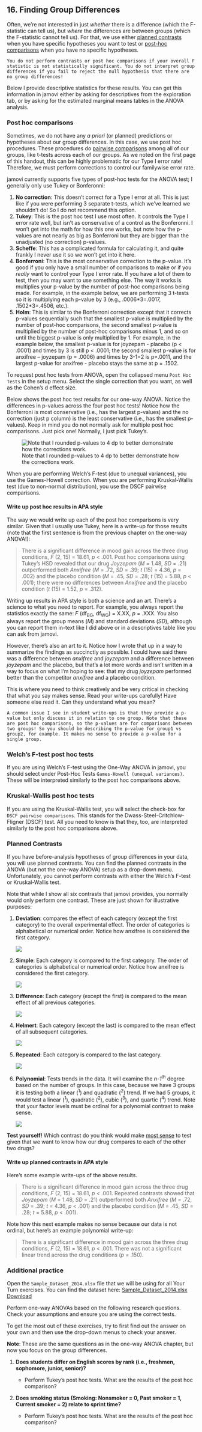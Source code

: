 ## 16. Finding Group Differences

Often, we're not interested in just *whether* there is a difference (which the F-statistic can tell us), but *where* the differences are between groups (which the F-statistic cannot tell us). For that, we use either [planned contrasts]{.underline} when you have specific hypotheses you want to test or [post-hoc comparisons]{.underline} when you have no specific hypotheses.

```block

You do not perform contrasts or post hoc comparisons if your overall F statistic is not statistically significant. You do not interpret group differences if you fail to reject the null hypothesis that there are no group differences!
```

Below I provide descriptive statistics for these results. You can get this information in jamovi either by asking for descriptives from the exploration tab, or by asking for the estimated marginal means tables in the ANOVA analysis.

### Post hoc comparisons

Sometimes, we do not have any *a priori* (or planned) predictions or hypotheses about our group differences. In this case, we use post hoc procedures. These procedures do [pairwise comparisons]{.underline} among all of our groups, like t-tests across each of our groups. As we noted on the first page of this handout, this can be highly problematic for our Type I error rate! Therefore, we must perform corrections to control our familywise error rate.

jamovi currently supports five types of post-hoc tests for the ANOVA test; I generally only use Tukey or Bonferonni:

1.  **No correction**: This doesn't correct for a Type I error at all. This is just like if you were performing 3 separate t-tests, which we've learned we shouldn't do! So I do not recommend this option.
2.  **Tukey**: This is the post hoc test I use most often. It controls the Type I error rate well, but isn't as conservative of a control as the Bonferonni. I won't get into the math for how this one works, but note how the p-values are not nearly as big as Bonferroni but they are bigger than the unadjusted (no correction) p-values.
3.  **Scheffe**: This has a complicated formula for calculating it, and quite frankly I never use it so we won't get into it here.
4.  **Bonferroni**: This is the most conservative correction to the p-value. It's good if you only have a small number of comparisons to make or if you *really* want to control your Type I error rate. If you have a lot of them to test, then you may want to use something else. The way it works is multiplies your p-value by the number of post-hoc comparisons being made. For example, in the example below, we are performing 3 t-tests so it is multiplying each p-value by 3 (e.g., .0006\*3=.0017, .1502\*3=.4506, etc.).
5.  **Holm**: This is similar to the Bonferroni correction except that it corrects p-values sequentially such that the smallest p-value is multiplied by the number of post-hoc comparisons, the second smallest p-value is multiplied by the number of post-hoc comparisons minus 1, and so on until the biggest p-value is only multiplied by 1. For example, in the example below, the smallest p-value is for joyzepam - placebo (p \< .0001) and times by 3 is still p \< .0001; the second smallest p-value is for anxifree -- joyzepam (p = .0006) and times by 3-1=2 is p=.0011, and the largest p-value for anxifree - placebo stays the same at p = .1502.

To request post hoc tests from ANOVA, open the collapsed menu `Post Hoc Tests` in the setup menu. Select the single correction that you want, as well as the Cohen's d effect size.

Below shows the post hoc test results for our one-way ANOVA. Notice the differences in p-values across the four post hoc tests! Notice how the Bonferroni is most conservative (i.e., has the largest p-values) and the no correction (just p column) is the least conservative (i.e., has the smallest p-values). Keep in mind you do not normally ask for multiple post hoc comparisons. Just pick one! Normally, I just pick Tukey's.

![Note that I rounded p-values to 4 dp to better demonstrate how the corrections work.](images/04_one-way-anova/posthoc.png)

When you are performing Welch's F-test (due to unequal variances), you use the Games-Howell correction. When you are performing Kruskal-Wallis test (due to non-normal distribution), you use the DSCF pairwise comparisons.

#### Write up post hoc results in APA style

The way we would write up each of the post hoc comparisons is very similar. Given that I usually use Tukey, here is a write-up for those results (note that the first sentence is from the previous chapter on the one-way ANOVA!):

> There is a significant difference in mood gain across the three drug conditions, *F* (2, 15) = 18.61, *p* \< .001. Post hoc comparisons using Tukey's HSD revealed that our drug *Joyzepam* (*M* = 1.48, *SD* = .21) outperformed both *Anxifree* (*M* = .72, *SD* = .39; *t* (15) = 4.36, *p* = .002) and the placebo condition (*M* = .45, *SD* = .28; *t* (15) = 5.88, *p* \< .001); there were no differences between *Anxifree* and the placebo condition (*t* (15) = 1.52, *p* = .312).

Writing up results in APA style is both a science and an art. There's a science to what you need to report. For example, you always report the statistics exactly the same: *F* (df~BG~, df~WG~) = X.XX, *p* = .XXX. You also always report the group means (*M*) and standard deviations (*SD*), although you can report them in-text like I did above or in a descriptives table like you can ask from jamovi.

However, there's also an art to it. Notice how I wrote that up in a way to summarize the findings as succinctly as possible. I could have said there was a difference between *anxifree* and *joyzepam* and a difference between *joyzepam* and the placebo, but that's a lot more words and isn't written in a way to focus on what I'm hoping to see: that my drug *joyzepam* performed better than the competitor *anxifree* and a placebo condition.

This is where you need to think creatively and be very critical in checking that what you say makes sense. Read your write-ups carefully! Have someone else read it. Can they understand what you mean?

```block
A common issue I see in student write-ups is that they provide a p-value but only discuss it in relation to one group. Note that these are post hoc comparisons, so the p-values are for comparisons between two groups! So you should be describing the p-value for group1 vs group2, for example. It makes no sense to provide a p-value for a single group.
```

### Welch's F-test post hoc tests

If you are using Welch's F-test using the One-Way ANOVA in jamovi, you should select under Post-Hoc Tests `Games-Howell (unequal variances)`. These will be interpreted similarly to the post hoc comparisons above.

### Kruskal-Wallis post hoc tests

If you are using the Kruskal-Wallis test, you will select the check-box for `DSCF pairwise comparisons`. This stands for the Dwass-Steel-Critchlow-Fligner (DSCF) test. All you need to know is that they, too, are interpreted similarly to the post hoc comparisons above.

### Planned Contrasts

If you have before-analysis hypotheses of group differences in your data, you will use planned contrasts. You can find the planned contrasts in the ANOVA (but not the one-way ANOVA) setup as a drop-down menu. Unfortunately, you cannot perform contrasts with either the Welch's F-test or Kruskal-Wallis test.

Note that while I show all six contrasts that jamovi provides, you normally would only perform one contrast. These are just shown for illustrative purposes:

1.  **Deviation**: compares the effect of each category (except the first category) to the overall experimental effect. The order of categories is alphabetical or numerical order. Notice how anxifree is considered the first category.

    ![](images/04_one-way-anova/contrasts_deviation.png)

2.  **Simple**: Each category is compared to the first category. The order of categories is alphabetical or numerical order. Notice how anxifree is considered the first category.

    ![](images/04_one-way-anova/contrasts_simple.png)

3.  **Difference**: Each category (except the first) is compared to the mean effect of all previous categories.

    ![](images/04_one-way-anova/contrasts_difference.png)

4.  **Helmert**: Each category (except the last) is compared to the mean effect of all subsequent categories.

    ![](images/04_one-way-anova/contrasts_helmert.png)

5.  **Repeated**: Each category is compared to the last category.

    ![](images/04_one-way-anova/contrasts_repeated.png)

6.  **Polynomial**: Tests trends in the data. It will examine the *n-1*^th^ degree based on the number of groups. In this case, because we have 3 groups it is testing both a linear (^1^) and quadratic (^2^) trend. If we had 5 groups, it would test a linear (^1^), quadratic (^2^), cubic (^3^), and quartic (^4^) trend. Note that your factor levels must be ordinal for a polynomial contrast to make sense.

    ![](images/04_one-way-anova/contrasts_polynomial.png)

**Test yourself!** Which contrast do you think would make [most sense]{.underline} to test given that we want to know how our drug compares to each of the other two drugs?

#### Write up planned contrasts in APA style

Here's some example write-ups of the above results.

> There is a significant difference in mood gain across the three drug conditions, *F* (2, 15) = 18.61, *p* \< .001. Repeated contrasts showed that *Joyzepam* (*M* = 1.48, *SD* = .21) outperformed both *Anxifree* (*M* = .72, *SD* = .39; *t* = 4.36, *p* \< .001) and the placebo condition (*M* = .45, *SD* = .28; *t* = 5.88, *p* \< .001).

Note how this next example makes no sense because our data is not ordinal, but here's an example polynomial write-up:

> There is a significant difference in mood gain across the three drug conditions, *F* (2, 15) = 18.61, *p* \< .001. There was not a significant linear trend across the drug conditions (*p* = .150).

### Additional practice

Open the `Sample_Dataset_2014.xlsx` file that we will be using for all Your Turn exercises. You can find the dataset here: [Sample_Dataset_2014.xlsx Download](https://github.com/danawanzer/stats-with-jamovi/blob/master/data/Sample_Dataset_2014.xlsx)

Perform one-way ANOVAs based on the following research questions. Check your assumptions and ensure you are using the correct tests.

To get the most out of these exercises, try to first find out the answer on your own and then use the drop-down menus to check your answer.

**Note**: These are the same questions as in the one-way ANOVA chapter, but now you focus on the group differences.

1.  **Does students differ on English scores by rank (i.e., freshmen, sophomore, junior, senior)?**

    -   Perform Tukey's post hoc tests. What are the results of the post hoc comparison?

2.  **Does smoking status (Smoking: Nonsmoker = 0, Past smoker = 1, Current smoker = 2) relate to sprint time?**

    -   Perform Tukey's post hoc tests. What are the results of the post hoc comparison?
